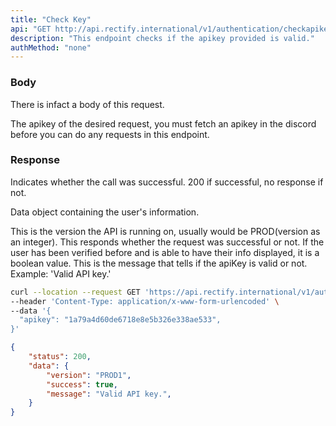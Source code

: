 ```yaml
---
title: "Check Key"
api: "GET http://api.rectify.international/v1/authentication/checkapikey"
description: "This endpoint checks if the apikey provided is valid."
authMethod: "none"
---
```


### Body

There is infact a body of this request.

<ParamField body="apikey" type="string" required>
  The apikey of the desired request, you must fetch an apikey in the discord before you can do any requests in this endpoint.
</ParamField>

### Response

<ResponseField name="status" type="number">
  Indicates whether the call was successful. 200 if successful, no response if not.
</ResponseField>

<ResponseField name="data" type="object">

Data object containing the user's information.
</ResponseField>

<Expandable title="Response Info">

<ResponseField name="version" type="string">
  This is the version the API is running on, usually would be PROD(version as an integer).
</ResponseField>

<ResponseField name="success" type="boolean">
  This responds whether the request was successful or not. If the user has been verified before and is able to have their info displayed, it is a boolean value.
</ResponseField>

<ResponseField name="message" type="string">
  This is the message that tells if the apiKey is valid or not. Example: 'Valid API key.'
</ResponseField>

</Expandable>
<RequestExample>

```bash Example Request
curl --location --request GET 'https://api.rectify.international/v1/authentication/checkapikey' \
--header 'Content-Type: application/x-www-form-urlencoded' \
--data '{
  "apikey": "1a79a4d60de6718e8e5b326e338ae533",
}'
```
</RequestExample>

<ResponseExample>

```json Response
{
    "status": 200,
    "data": {
        "version": "PROD1",
        "success": true,
        "message": "Valid API key.",
    }
}
```
</ResponseExample>

